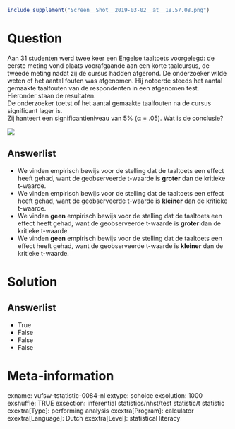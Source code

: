 ```r
include_supplement("Screen__Shot__2019-03-02__at__18.57.08.png")
```

Question
========
Aan 31 studenten werd twee keer een Engelse taaltoets voorgelegd: de
eerste meting vond plaats voorafgaande aan een korte taalcursus, de
tweede meting nadat zij de cursus hadden afgerond. De onderzoeker wilde
weten of het aantal fouten was afgenomen. Hij noteerde steeds het aantal
gemaakte taalfouten van de respondenten in een afgenomen test. Hieronder
staan de resultaten.  
De onderzoeker toetst of het aantal gemaakte taalfouten na de cursus
significant lager is.  
Zij hanteert een significantieniveau van 5% (α = .05). Wat is de
conclusie?  
  
![](Screen__Shot__2019-03-02__at__18.57.08.png)

Answerlist
----------
* We vinden empirisch bewijs voor de stelling dat de taaltoets een effect
  heeft gehad, want de geobserveerde t-waarde is **groter** dan de
  kritieke t-waarde.
* We vinden empirisch bewijs voor de stelling dat de taaltoets een effect
  heeft gehad, want de geobserveerde t-waarde is **kleiner** dan de
  kritieke t-waarde.
* We vinden **geen** empirisch bewijs voor de stelling dat de taaltoets
  een effect heeft gehad, want de geobserveerde t-waarde is **groter** dan
  de kritieke t-waarde.
* We vinden **geen** empirisch bewijs voor de stelling dat de taaltoets
  een effect heeft gehad, want de geobserveerde t-waarde is **kleiner**
  dan de kritieke t-waarde.

Solution
========










Answerlist
----------
* True
* False
* False
* False

Meta-information
================
exname: vufsw-tstatistic-0084-nl
extype: schoice
exsolution: 1000
exshuffle: TRUE
exsection: inferential statistics/nhst/test statistic/t statistic
exextra[Type]: performing analysis
exextra[Program]: calculator
exextra[Language]: Dutch
exextra[Level]: statistical literacy

